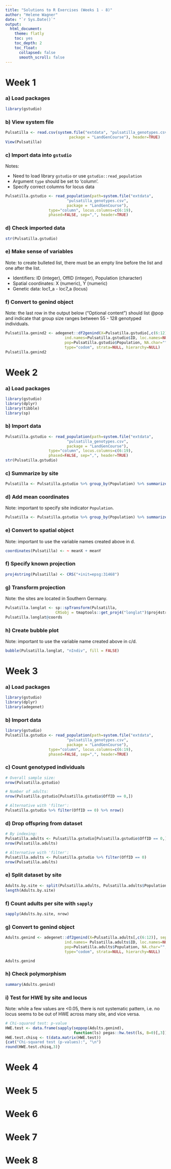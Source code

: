 ```yaml
---
title: "Solutions to R Exercises (Weeks 1 - 8)"
author: "Helene Wagner"
date: "`r Sys.Date()`"
output:
  html_document:
    theme: flatly
    toc: yes
    toc_depth: 2
    toc_float:
      collapsed: false
      smooth_scroll: false
---
```


# Week 1 

### a) Load packages

```r
library(gstudio)
```

### b) View system file

```r
Pulsatilla <- read.csv(system.file("extdata", "pulsatilla_genotypes.csv", 
                            package = "LandGenCourse"), header=TRUE)
View(Pulsatilla)
```

### c) Import data into `gstudio`

Notes: 

- Need to load library `gstudio` or use `gstudio::read_population`
- Argument `type` should be set to 'column'.
- Specify correct columns for locus data

```r
Pulsatilla.gstudio <- read_population(path=system.file("extdata",
                           "pulsatilla_genotypes.csv", 
                           package = "LandGenCourse"), 
                   type="column", locus.columns=c(6:19), 
                   phased=FALSE, sep=",", header=TRUE)
```

### d) Check imported data

```r
str(Pulsatilla.gstudio) 
```

### e) Make sense of variables

Note: to create bulleted list, there must be an empty line before the list and one after the list.

- Identifiers: ID (integer), OffID (integer), Population (character)
- Spatial coordinates: X (numeric), Y (numeric)
- Genetic data: loc1_a - loc7_a (locus)

### f) Convert to genind object

Note: the last row in the output below ("Optional content") should list @pop and indicate that group size ranges between 55 - 128 genotyped individuals. 

```r
Pulsatilla.genind2 <- adegenet::df2genind(X=Pulsatilla.gstudio[,c(6:12)], sep=":", ncode=NULL,   
                          ind.names=Pulsatilla.gstudio$ID, loc.names=NULL, 
                          pop=Pulsatilla.gstudio$Population, NA.char="", ploidy=2, 
                          type="codom", strata=NULL, hierarchy=NULL)
Pulsatilla.genind2
```

# Week 2 

### a) Load packages

```r
library(gstudio)
library(dplyr)
library(tibble)
library(sp)
```

### b) Import data

```r
Pulsatilla.gstudio <- read_population(path=system.file("extdata",
                           "pulsatilla_genotypes.csv", 
                           package = "LandGenCourse"), 
                   type="column", locus.columns=c(6:19), 
                   phased=FALSE, sep=",", header=TRUE)
str(Pulsatilla.gstudio)
```

### c) Summarize by site

```r
Pulsatilla <- Pulsatilla.gstudio %>% group_by(Population) %>% summarize(nIndiv = n())
```

### d) Add mean coordinates

Note: important to specify site indicator `Population`.

```r
Pulsatilla <- Pulsatilla.gstudio %>% group_by(Population) %>% summarize(nIndiv = n(), meanX = mean(X), meanY = mean(Y))
```
 
### e) Convert to spatial object

Note: important to use the variable names created above in d.

```r
coordinates(Pulsatilla) <- ~ meanX + meanY
```

### f) Specify known projection
 
```r
proj4string(Pulsatilla) <- CRS("+init=epsg:31468")
```

### g) Transform projection

Note: the sites are located in Southern Germany. 

```r
Pulsatilla.longlat <- sp::spTransform(Pulsatilla, 
                      CRSobj = tmaptools::get_proj4("longlat")$proj4string)
Pulsatilla.longlat@coords
```

### h) Create bubble plot

Note: important to use the variable name created above in c/d.
```r
bubble(Pulsatilla.longlat, "nIndiv", fill = FALSE)
```


# Week 3 

### a) Load packages

```r
library(gstudio)
library(dplyr)
library(adegenet)
```

### b) Import data

```r
library(gstudio)
Pulsatilla.gstudio <- read_population(path=system.file("extdata",
                           "pulsatilla_genotypes.csv", 
                           package = "LandGenCourse"), 
                   type="column", locus.columns=c(6:19), 
                   phased=FALSE, sep=",", header=TRUE)
```

### c) Count genotyped individuals

```r
# Overall sample size:
nrow(Pulsatilla.gstudio)

# Number of adults:
nrow(Pulsatilla.gstudio[Pulsatilla.gstudio$OffID == 0,])

# Alternative with 'filter':
Pulsatilla.gstudio %>% filter(OffID == 0) %>% nrow()
```

### d) Drop offspring from dataset

```r
# By indexing:
Pulsatilla.adults <- Pulsatilla.gstudio[Pulsatilla.gstudio$OffID == 0,]
nrow(Pulsatilla.adults)

# Alternative with 'filter':
Pulsatilla.adults <- Pulsatilla.gstudio %>% filter(OffID == 0)
nrow(Pulsatilla.adults)
```

### e) Split dataset by site

```r
Adults.by.site <- split(Pulsatilla.adults, Pulsatilla.adults$Population)
length(Adults.by.site)
```

### f) Count adults per site with `sapply`

```r
sapply(Adults.by.site, nrow)
```

### g) Convert to genind object

```r
Adults.genind <- adegenet::df2genind(X=Pulsatilla.adults[,c(6:12)], sep=":", ncode=NULL, 
                          ind.names= Pulsatilla.adults$ID, loc.names=NULL, 
                          pop=Pulsatilla.adults$Population, NA.char="", ploidy=2, 
                          type="codom", strata=NULL, hierarchy=NULL)

Adults.genind
```

### h) Check polymorphism

```r
summary(Adults.genind)
```

### i) Test for HWE by site and locus

Note: while a few values are <0.05, there is not systematic pattern, i.e. no locus seems to be out of HWE across many site, and vice versa.

```r
# Chi-squared test: p-value
HWE.test <- data.frame(sapply(seppop(Adults.genind), 
                              function(ls) pegas::hw.test(ls, B=0)[,3]))
HWE.test.chisq <- t(data.matrix(HWE.test))
{cat("Chi-squared test (p-values):", "\n")
round(HWE.test.chisq,3)}
```


# Week 4 

# Week 5 

# Week 6 

# Week 7 

# Week 8 